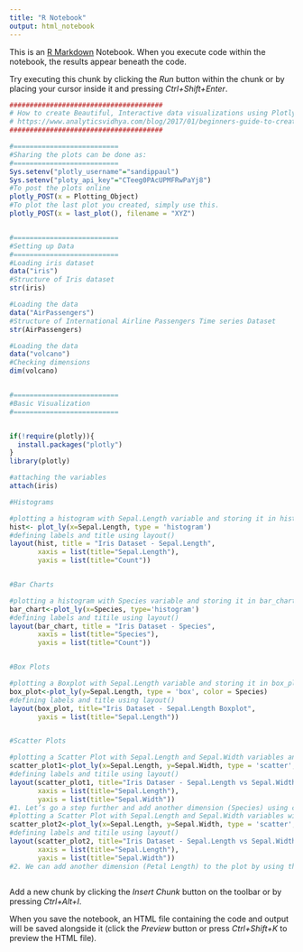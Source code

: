 ```yaml
---
title: "R Notebook"
output: html_notebook
---
```


This is an [R Markdown](http://rmarkdown.rstudio.com) Notebook. When you execute code within the notebook, the results appear beneath the code. 

Try executing this chunk by clicking the *Run* button within the chunk or by placing your cursor inside it and pressing *Ctrl+Shift+Enter*. 

```r

######################################
# How to create Beautiful, Interactive data visualizations using Plotly in R and Python? 
# https://www.analyticsvidhya.com/blog/2017/01/beginners-guide-to-create-beautiful-interactive-data-visualizations-using-plotly-in-r-and-python/
######################################

#==========================
#Sharing the plots can be done as:
#==========================
Sys.setenv("plotly_username"="sandippaul")
Sys.setenv("ploty_api_key"="CTeeg0PAcUPMFRwPaYj8")
#To post the plots online
plotly_POST(x = Plotting_Object)
#To plot the last plot you created, simply use this.
plotly_POST(x = last_plot(), filename = "XYZ")


#==========================
#Setting up Data
#==========================
#Loading iris dataset
data("iris")
#Structure of Iris dataset
str(iris)

#Loading the data
data("AirPassengers")
#Structure of International Airline Passengers Time series Dataset
str(AirPassengers)

#Loading the data
data("volcano")
#Checking dimensions
dim(volcano)


#==========================
#Basic Visualization
#==========================


if(!require(plotly)){
  install.packages("plotly")
}
library(plotly)

#attaching the variables
attach(iris)

#Histograms

#plotting a histogram with Sepal.Length variable and storing it in hist
hist<- plot_ly(x=Sepal.Length, type = 'histogram')
#defining labels and title using layout()
layout(hist, title = "Iris Dataset - Sepal.Length", 
       xaxis = list(title="Sepal.Length"), 
       yaxis = list(title="Count"))


#Bar Charts

#plotting a histogram with Species variable and storing it in bar_chart
bar_chart<-plot_ly(x=Species, type='histogram')
#defining labels and titile using layout()
layout(bar_chart, title = "Iris Dataset - Species",
       xaxis = list(title="Species"),
       yaxis = list(title="Count"))


#Box Plots

#plotting a Boxplot with Sepal.Length variable and storing it in box_plot
box_plot<-plot_ly(y=Sepal.Length, type = 'box', color = Species)
#defining labels and title using layout()
layout(box_plot, title="Iris Dataset - Sepal.Length Boxplot",
       yaxis = list(title="Sepal.Length"))


#Scatter Plots

#plotting a Scatter Plot with Sepal.Length and Sepal.Width variables and storing it in scatter_plot1
scatter_plot1<-plot_ly(x=Sepal.Length, y=Sepal.Width, type = 'scatter', mode='markers')
#defining labels and titile using layout()
layout(scatter_plot1, title="Iris Dataser - Sepal.Length vs Sepal.Width",
       xaxis = list(title="Sepal.Length"),
       yaxis = list(title="Sepal.Width"))
#1. Let’s go a step further and add another dimension (Species) using color.
#plotting a Scatter Plot with Sepal.Length and Sepal.Width variables with color representing the Species and storing it in scatter_plot12
scatter_plot2<-plot_ly(x=Sepal.Length, y=Sepal.Width, type = 'scatter', mode='markers', color = Species)
#defining labels and titile using layout()
layout(scatter_plot2, title="Iris Dataset - Sepal.Length vs Sepal.Width",
       xaxis = list(title="Sepal.Length"),
       yaxis = list(title="Sepal.Width"))
#2. We can add another dimension (Petal Length) to the plot by using the size of each data point in the plot.



```

Add a new chunk by clicking the *Insert Chunk* button on the toolbar or by pressing *Ctrl+Alt+I*.

When you save the notebook, an HTML file containing the code and output will be saved alongside it (click the *Preview* button or press *Ctrl+Shift+K* to preview the HTML file).
